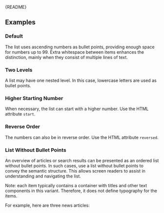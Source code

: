 
<Meta of={OrderedListStories} />

<Markdown>{README}</Markdown>

## Examples

### Default

The list uses ascending numbers as bullet points, providing enough space for numbers up to 99.
Extra whitespace between items enhances the distinction, mainly when they consist of multiple lines of text.

<Canvas of={OrderedListStories.Default} />

### Two Levels

A list may have one nested level.
In this case, lowercase letters are used as bullet points.

<Canvas of={OrderedListStories.TwoLevels} />

### Higher Starting Number

When necessary, the list can start with a higher number.
Use the HTML attribute `start`.

<Canvas of={OrderedListStories.StartingNumber} />

### Reverse Order

The numbers can also be in reverse order.
Use the HTML attribute `reversed`.

<Canvas of={OrderedListStories.DescendingNumbers} />

### List Without Bullet Points

An overview of articles or search results can be presented as an ordered list without bullet points.
In such cases, use a list without bullet points to convey the semantic structure.
This allows screen readers to assist in understanding and navigating the list.

Note: each item typically contains a container with titles and other text components in this variant.
Therefore, it does not define typography for the items.

For example, here are three news articles:

<Canvas of={OrderedListStories.WithoutMarkers} />
